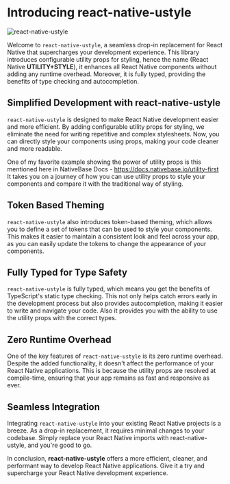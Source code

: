 # Introducing react-native-ustyle

![react-native-ustyle](
 /1.png
)

Welcome to `react-native-ustyle`, a seamless drop-in replacement for React Native that supercharges your development experience.
This library introduces configurable utility props for styling, hence the name (React Native **UTILITY+STYLE**), it enhances all React Native components without adding any 
runtime overhead. Moreover, it is fully typed, providing the benefits of type checking and autocompletion.


## Simplified Development with react-native-ustyle

`react-native-ustyle` is designed to make React Native development easier and more efficient. By adding configurable utility props
for styling, we eliminate the need for writing repetitive and complex stylesheets. Now, you can directly style your components 
using props, making your code cleaner and more readable.

One of my favorite example showing the power of utility props is this mentioned here in NativeBase Docs - https://docs.nativebase.io/utility-first
It takes you on a journey of how you can use utility props to style your components and compare it with the traditional way of styling.

## Token Based Theming

`react-native-ustyle` also introduces token-based theming, which allows you to define a set of tokens that can be used to style your
components. This makes it easier to maintain a consistent look and feel across your app, as you can easily update the tokens to
change the appearance of your components.

## Fully Typed for Type Safety

`react-native-ustyle` is fully typed, which means you get the benefits of TypeScript's static type checking. This not only helps 
catch errors early in the development process but also provides autocompletion, making it easier to write and navigate your code.
Also it provides you with the ability to use the utility props with the correct types.

## Zero Runtime Overhead

One of the key features of `react-native-ustyle` is its zero runtime overhead. Despite the added functionality, it doesn't affect 
the performance of your React Native applications. This is because the utility props are resolved at compile-time, ensuring that 
your app remains as fast and responsive as ever.

## Seamless Integration

Integrating `react-native-ustyle` into your existing React Native projects is a breeze. As a drop-in replacement, it requires 
minimal changes to your codebase. Simply replace your React Native imports with react-native-ustyle, and you're good to go.

In conclusion, **react-native-ustyle** offers a more efficient, cleaner, and performant way to develop React Native applications. 
Give it a try and supercharge your React Native development experience.